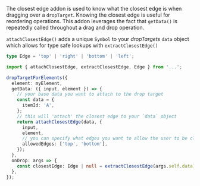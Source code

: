 The closest edge addon is used to know what the closest edge is when dragging over a `dropTarget`. Knowing the closest edge is useful for reordering operations. This addon leverages the fact that `getData()` is repeatedly called throughout a drag and drop operation.

`attachClosestEdge()` adds a unique `Symbol` to your _dropTargets_ `data` object which allows for type safe lookups with `extractClosestEdge()`

```ts
type Edge = 'top' | 'right' | 'bottom' | 'left';
```

```ts
import { attachClosestEdge, extractClosestEdge, Edge } from '...';

dropTargetForElements({
  element: myElement,
  getData: ({ input, element }) => {
    // your base data you want to attach to the drop target
    const data = {
      itemId: 'A',
    };
    // this will 'attach' the closest edge to your `data` object
    return attachClosestEdge(data, {
      input,
      element,
      // you can specify what edges you want to allow the user to be closest to
      allowedEdges: ['top', 'bottom'],
    });
  },
  onDrop: args => {
    const closestEdge: Edge | null = extractClosestEdge(args.self.data);
  },
});
```
